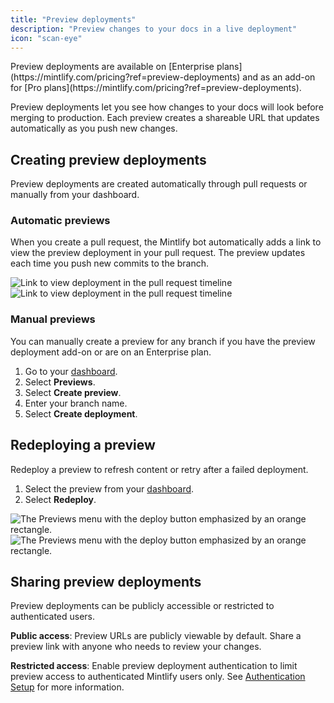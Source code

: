 ```yaml
---
title: "Preview deployments"
description: "Preview changes to your docs in a live deployment"
icon: "scan-eye"
---
```


<Info>
  Preview deployments are available on [Enterprise plans](https://mintlify.com/pricing?ref=preview-deployments) and as an add-on for [Pro plans](https://mintlify.com/pricing?ref=preview-deployments).
</Info>

Preview deployments let you see how changes to your docs will look before merging to production. Each preview creates a shareable URL that updates automatically as you push new changes.

## Creating preview deployments

Preview deployments are created automatically through pull requests or manually from your dashboard.

### Automatic previews

When you create a pull request, the Mintlify bot automatically adds a link to view the preview deployment in your pull request. The preview updates each time you push new commits to the branch.

<Frame>
  <img src="/images/previews/preview-deployment-light.png" alt="Link to view deployment in the pull request timeline" className="block dark:hidden" />
  <img src="/images/previews/preview-deployment-dark.png" alt="Link to view deployment in the pull request timeline" className="hidden dark:block" />
</Frame>

### Manual previews

You can manually create a preview for any branch if you have the preview deployment add-on or are on an Enterprise plan.

1. Go to your [dashboard](https://dashboard.mintlify.com/).
2. Select **Previews**.
3. Select **Create preview**.
4. Enter your branch name.
5. Select **Create deployment**.

## Redeploying a preview

Redeploy a preview to refresh content or retry after a failed deployment.

1. Select the preview from your [dashboard](https://dashboard.mintlify.com/).
2. Select **Redeploy**.

<Frame>
  <img src="/images/previews/redeploy-preview-light.png" alt="The Previews menu with the deploy button emphasized by an orange rectangle." className="block dark:hidden" />
  <img src="/images/previews/redeploy-preview-dark.png" alt="The Previews menu with the deploy button emphasized by an orange rectangle." className="hidden dark:block" />
</Frame>

## Sharing preview deployments

Preview deployments can be publicly accessible or restricted to authenticated users.

**Public access**: Preview URLs are publicly viewable by default. Share a preview link with anyone who needs to review your changes.

**Restricted access**: Enable preview deployment authentication to limit preview access to authenticated Mintlify users only. See [Authentication Setup](/authentication-personalization/authentication-setup) for more information.
